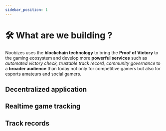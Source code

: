 ```yaml
---
sidebar_position: 1
---
```


# 🛠️ What are we building ?

Noobizes uses the **blockchain technology** to bring the **Proof of Victory** to the gaming ecosystem and develop more **powerful services** such as _automated victory check, trustable track record, community governance_ to a **broader audience** than today not only for competitive gamers but also for esports amateurs and social gamers.

## Decentralized application

## Realtime game tracking

## Track records
